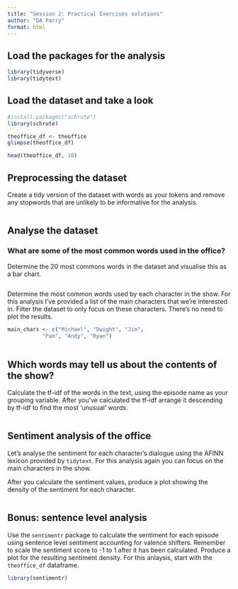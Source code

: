 ```yaml
---
title: "Session 2: Practical Exercises solutions"
author: "DA Parry"
format: html
---
```


## Load the packages for the analysis
```r
library(tidyverse)
library(tidytext)
```

## Load the dataset and take a look
```r
#install.packages("schrute")
library(schrute)

theoffice_df <- theoffice
glimpse(theoffice_df)
```

```r
head(theoffice_df, 10)
```

## Preprocessing the dataset

Create a tidy version of the dataset with words as your tokens and remove any stopwords that are unlikely to be informative for the analysis.

```r

```

## Analyse the dataset

### What are some of the most common words used in the office?

Determine the 20 most commons words in the dataset and visualise this as a bar chart.
```r

```

Determine the most common words used by each character in the show. For this analysis I've provided a list of the main characters that we're interested in. Filter the dataset to only focus on these characters. There's no need to plot the results.
```r
main_chars <- c("Michael", "Dwight", "Jim", 
           "Pam", "Andy", "Ryan")
  
```

## Which words may tell us about the contents of the show?

Calculate the tf-idf of the words in the text, using the episode name as your grouping variable. After you've calculated the tf-idf arrange it descending by tf-idf to find the most 'unusual' words. 

```r

```

## Sentiment analysis of the office

Let's analyse the sentiment for each character's dialogue using the AFINN lexicon provided by `tidytext`. For this analysis again you can focus on the main characters in the show.

After you calculate the sentiment values, produce a plot showing the density of the sentiment for each character.

```r
  
```

## Bonus: sentence level analysis

Use the `sentimentr` package to calculate the sentiment for each episode using sentence level sentiment accounting for valence shifters. Remember to scale the sentiment score to -1 to 1 after it has been calculated. Produce a plot for the resulting sentiment density. For this anlaysis, start with the `theoffice_df` dataframe.

```r
library(sentimentr)
```

```r
  
```


